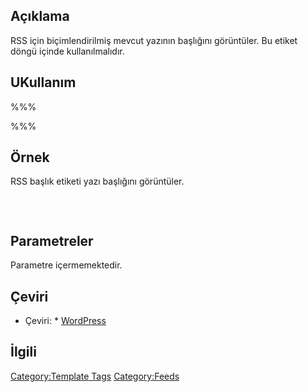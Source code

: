 {{Languages|
{{en|Template Tags/the_title_rss}}
{{ja|テンプレートタグ/the_title_rss}}
{{tr|Tema Etiketleri/the_title_rss}}
}}

== Açıklama ==

RSS için biçimlendirilmiş mevcut yazının başlığını görüntüler. Bu etiket döngü içinde kullanılmalıdır.

== UKullanım ==

%%% <?php the_title_rss(); ?> %%%

== Örnek ==

RSS başlık etiketi yazı başlığını görüntüler.

 <item>
     <title><?php the_title_rss(); ?></title>

== Parametreler ==

Parametre içermemektedir.

== Çeviri ==

* Çeviri: * [http://www.wpustam.com/ WordPress ]

== İlgili ==

{{Tag Post Tags}}

{{Tag Footer}}

[[Category:Template Tags]]
[[Category:Feeds]]